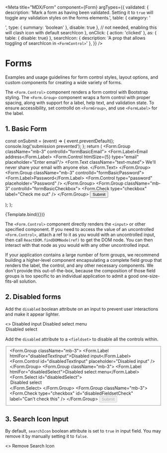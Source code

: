 

<Meta
  title="MDX/Form"
  component={Form}
  argTypes={{ 
     validated: {
      description: 'Mark a form as having been validated. Setting it to `true` will toggle any validation styles on the forms elements.',
      table: {
        category: '<Form>',
        type: { summary: 'boolean' },
        disable: true
      }, // not needed, enabling this will clash icon with default searchIcon
    },
    onClick: { action: 'clicked' },
    as: { table: { disable: true} },
    searchIcon: {
      description: 'A prop that allows toggling of searchIcon in `<FormControl>`'
    },
     }}
/>

# Forms

Examples and usage guidelines for form control styles, layout options, and custom components for creating a wide variety of forms.

The `<Form.Control>` component renders a form control with Bootstrap styling. The `<Form.Group>` component wraps a form control with proper spacing,
along with support for a label, help text, and validation state. To ensure accessibility, set controlId on `<FormGroup>`, and use `<FormLabel>` for the label.

## 1. Basic Form

  const onSubmit = (event) => {
    event.preventDefault();
    console.log('submission prevented');
  };
  return (
    <Form onSubmit={onSubmit}>
      <Form.Group className="mb-3" controlId="formBasicEmail">
        <Form.Label>Email address</Form.Label>
        <Form.Control htmlSize={5} type="email" placeholder="Enter email"/>
        <Form.Text className="text-muted">
          We'll never share your email with anyone else.
        </Form.Text>
      </Form.Group>
      <Form.Group className="mb-3" controlId="formBasicPassword">
        <Form.Label>Password</Form.Label>
        <Form.Control type="password" placeholder="Password" />
      </Form.Group>
      <Form.Group className="mb-3" controlId="formBasicCheckbox">
        <Form.Check type="checkbox" label="Check me out" />
      </Form.Group>
      <Button variant="primary" type="submit">
        Submit
      </Button>
    </Form>
  );
};

<Canvas>
  <Story name="Basic">{Template.bind({})}</Story>
</Canvas>

<ArgsTable story='Basic'/>

The `<Form.Control>` component directly renders the `<input>` or other specified component. If you need to access the value of an uncontrolled `<Form.Control>`,
attach a ref to it as you would with an uncontrolled input, then call `ReactDOM.findDOMNode(ref)` to get the DOM node. You can then interact with that node as you would with any other uncontrolled input.

If your application contains a large number of form groups, we recommend building a higher-level component encapsulating a complete field group that renders the label, the control, and any other necessary components.
We don't provide this out-of-the-box, because the composition of those field groups is too specific to an individual application to admit a good one-size-fits-all solution.

## 2. Disabled forms

Add the `disabled` boolean attribute on an input to prevent user interactions and make it appear lighter.

<Canvas>
  <Story name="Disabled Inputs">
    <>
      <Form.Group className="mb-3">
        <Form.Label>Disabled input</Form.Label>
        <Form.Control placeholder="Disabled input" disabled />
      </Form.Group>
      <Form.Group className="mb-3">
        <Form.Label>Disabled select menu</Form.Label>
        <Form.Select disabled>
          <option>Disabled select</option>
        </Form.Select>
      </Form.Group>
      <Form.Group className="mb-3">
        <Form.Check type="checkbox" label="Can't check this" disabled />
      </Form.Group>
    </>
  </Story>
</Canvas>

Add the `disabled` attribute to a `<fieldset>` to disable all the controls within.
<Canvas>
  <Story name="Disabled fieldset">
    <Form>
      <fieldset disabled>
        <Form.Group className="mb-3">
          <Form.Label htmlFor="disabledTextInput">Disabled input</Form.Label>
          <Form.Control id="disabledTextInput" placeholder="Disabled input" />
        </Form.Group>
        <Form.Group className="mb-3">
          <Form.Label htmlFor="disabledSelect">Disabled select menu</Form.Label>
          <Form.Select id="disabledSelect">
            <option>Disabled select</option>
          </Form.Select>
        </Form.Group>
        <Form.Group className="mb-3">
          <Form.Check
            type="checkbox"
            id="disabledFieldsetCheck"
            label="Can't check this"
          />
        </Form.Group>
        <Button type="submit">Submit</Button>
      </fieldset>
    </Form>
  </Story>
</Canvas>


## 3. Search Icon Input

By default, `searchIcon` boolean attribute is set to `true` in input field. You may remove it by manually setting it to `false`.

<Canvas>
  <Story name="Input search icon">
    <>
      <Form.Group className="mb-3">
        <Form.Label>Remove Search Icon</Form.Label>
        <Form.Control placeholder="Remove search icon" searchIcon={false}/>
      </Form.Group>
    </>
  </Story>
</Canvas>

